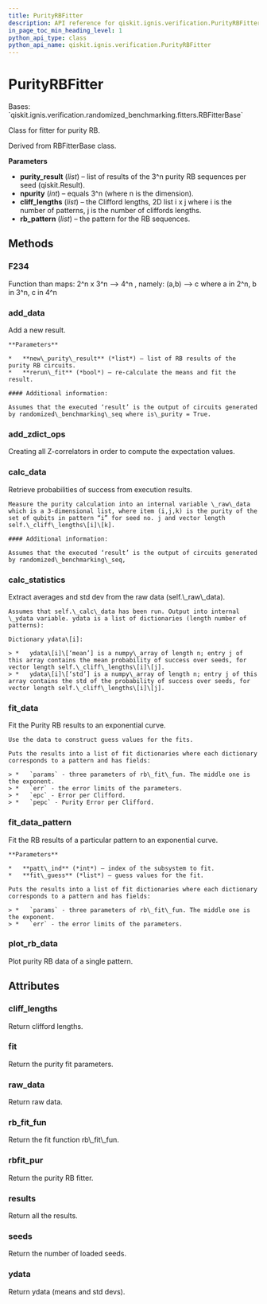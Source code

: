 ```yaml
---
title: PurityRBFitter
description: API reference for qiskit.ignis.verification.PurityRBFitter
in_page_toc_min_heading_level: 1
python_api_type: class
python_api_name: qiskit.ignis.verification.PurityRBFitter
---
```


# PurityRBFitter

<Class id="qiskit.ignis.verification.PurityRBFitter" isDedicatedPage={true} github="https://github.com/qiskit-community/qiskit-ignis/tree/stable/0.6/qiskit/ignis/verification/randomized_benchmarking/fitters.py" signature="PurityRBFitter(purity_result, npurity, cliff_lengths, rb_pattern=None)">
  Bases: `qiskit.ignis.verification.randomized_benchmarking.fitters.RBFitterBase`

  Class for fitter for purity RB.

  Derived from RBFitterBase class.

  **Parameters**

  *   **purity\_result** (*list*) – list of results of the 3^n purity RB sequences per seed (qiskit.Result).
  *   **npurity** (*int*) – equals 3^n (where n is the dimension).
  *   **cliff\_lengths** (*list*) – the Clifford lengths, 2D list i x j where i is the number of patterns, j is the number of cliffords lengths.
  *   **rb\_pattern** (*list*) – the pattern for the RB sequences.

  ## Methods

  ### F234

  <Function id="qiskit.ignis.verification.PurityRBFitter.F234" name="F234" signature="static PurityRBFitter.F234(n, a, b)">
    Function than maps: 2^n x 3^n –> 4^n , namely: (a,b) –> c where a in 2^n, b in 3^n, c in 4^n
  </Function>

  ### add\_data

  <Function id="qiskit.ignis.verification.PurityRBFitter.add_data" name="add_data" signature="PurityRBFitter.add_data(new_purity_result, rerun_fit=True)">
    Add a new result.

    **Parameters**

    *   **new\_purity\_result** (*list*) – list of RB results of the purity RB circuits.
    *   **rerun\_fit** (*bool*) – re-calculate the means and fit the result.

    #### Additional information:

    Assumes that the executed ‘result’ is the output of circuits generated by randomized\_benchmarking\_seq where is\_purity = True.
  </Function>

  ### add\_zdict\_ops

  <Function id="qiskit.ignis.verification.PurityRBFitter.add_zdict_ops" name="add_zdict_ops" signature="PurityRBFitter.add_zdict_ops()">
    Creating all Z-correlators in order to compute the expectation values.
  </Function>

  ### calc\_data

  <Function id="qiskit.ignis.verification.PurityRBFitter.calc_data" name="calc_data" signature="PurityRBFitter.calc_data()">
    Retrieve probabilities of success from execution results.

    Measure the purity calculation into an internal variable \_raw\_data which is a 3-dimensional list, where item (i,j,k) is the purity of the set of qubits in pattern “i” for seed no. j and vector length self.\_cliff\_lengths\[i]\[k].

    #### Additional information:

    Assumes that the executed ‘result’ is the output of circuits generated by randomized\_benchmarking\_seq,
  </Function>

  ### calc\_statistics

  <Function id="qiskit.ignis.verification.PurityRBFitter.calc_statistics" name="calc_statistics" signature="PurityRBFitter.calc_statistics()">
    Extract averages and std dev from the raw data (self.\_raw\_data).

    Assumes that self.\_calc\_data has been run. Output into internal \_ydata variable. ydata is a list of dictionaries (length number of patterns):

    Dictionary ydata\[i]:

    > *   ydata\[i]\[‘mean’] is a numpy\_array of length n; entry j of this array contains the mean probability of success over seeds, for vector length self.\_cliff\_lengths\[i]\[j].
    > *   ydata\[i]\[‘std’] is a numpy\_array of length n; entry j of this array contains the std of the probability of success over seeds, for vector length self.\_cliff\_lengths\[i]\[j].
  </Function>

  ### fit\_data

  <Function id="qiskit.ignis.verification.PurityRBFitter.fit_data" name="fit_data" signature="PurityRBFitter.fit_data()">
    Fit the Purity RB results to an exponential curve.

    Use the data to construct guess values for the fits.

    Puts the results into a list of fit dictionaries where each dictionary corresponds to a pattern and has fields:

    > *   `params` - three parameters of rb\_fit\_fun. The middle one is the exponent.
    > *   `err` - the error limits of the parameters.
    > *   `epc` - Error per Clifford.
    > *   `pepc` - Purity Error per Clifford.
  </Function>

  ### fit\_data\_pattern

  <Function id="qiskit.ignis.verification.PurityRBFitter.fit_data_pattern" name="fit_data_pattern" signature="PurityRBFitter.fit_data_pattern(patt_ind, fit_guess)">
    Fit the RB results of a particular pattern to an exponential curve.

    **Parameters**

    *   **patt\_ind** (*int*) – index of the subsystem to fit.
    *   **fit\_guess** (*list*) – guess values for the fit.

    Puts the results into a list of fit dictionaries where each dictionary corresponds to a pattern and has fields:

    > *   `params` - three parameters of rb\_fit\_fun. The middle one is the exponent.
    > *   `err` - the error limits of the parameters.
  </Function>

  ### plot\_rb\_data

  <Function id="qiskit.ignis.verification.PurityRBFitter.plot_rb_data" name="plot_rb_data" signature="PurityRBFitter.plot_rb_data(pattern_index=0, ax=None, add_label=True, show_plt=True)">
    Plot purity RB data of a single pattern.
  </Function>

  ## Attributes

  ### cliff\_lengths

  <Attribute id="qiskit.ignis.verification.PurityRBFitter.cliff_lengths" name="cliff_lengths">
    Return clifford lengths.
  </Attribute>

  ### fit

  <Attribute id="qiskit.ignis.verification.PurityRBFitter.fit" name="fit">
    Return the purity fit parameters.
  </Attribute>

  ### raw\_data

  <Attribute id="qiskit.ignis.verification.PurityRBFitter.raw_data" name="raw_data">
    Return raw data.
  </Attribute>

  ### rb\_fit\_fun

  <Attribute id="qiskit.ignis.verification.PurityRBFitter.rb_fit_fun" name="rb_fit_fun">
    Return the fit function rb\_fit\_fun.
  </Attribute>

  ### rbfit\_pur

  <Attribute id="qiskit.ignis.verification.PurityRBFitter.rbfit_pur" name="rbfit_pur">
    Return the purity RB fitter.
  </Attribute>

  ### results

  <Attribute id="qiskit.ignis.verification.PurityRBFitter.results" name="results">
    Return all the results.
  </Attribute>

  ### seeds

  <Attribute id="qiskit.ignis.verification.PurityRBFitter.seeds" name="seeds">
    Return the number of loaded seeds.
  </Attribute>

  ### ydata

  <Attribute id="qiskit.ignis.verification.PurityRBFitter.ydata" name="ydata">
    Return ydata (means and std devs).
  </Attribute>
</Class>

